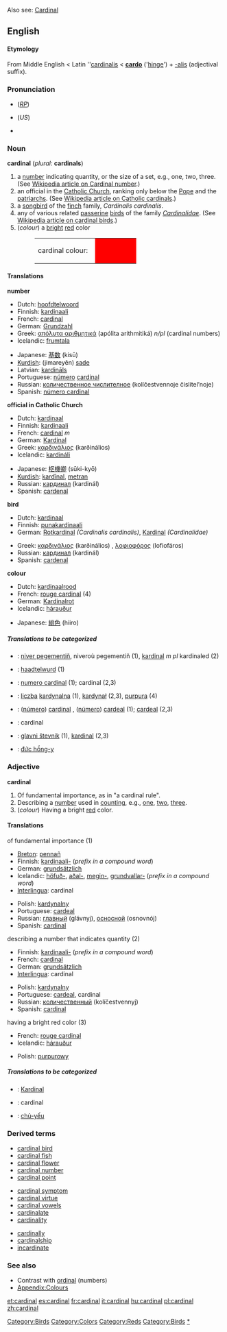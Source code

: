 Also see: [[Cardinal]]
==English==

====Etymology====
From Middle English < Latin ''[[cardinalis]] < '''[[cardo]]''' ('[[hinge]]') + [[-alis]] (adjectival suffix).

===Pronunciation===
*{{IPA|/ˈkɑːdɪnəl/}} (''[[RP]]'')
*{{IPA|/ˈkɑrdɪnəl/}} (''US'')
*{{audio|en-us-cardinal.ogg|Audio (US)}}

===Noun===
'''cardinal''' (''plural:'' '''cardinals''')

#a [[number]] indicating quantity, or the size of a set, e.g., one, two, three. (See [[w:Cardinal_number|Wikipedia article on Cardinal number]].)
#an official in the [[w:Catholicism|Catholic Church]], ranking only below the [[w:Pope|Pope]] and the [[patriarch]]s. (See [[w:Cardinal_(Catholicism)|Wikipedia article on Catholic cardinals]].)
# a [[songbird]] of the [[finch]] family, ''Cardinalis cardinalis''.
# any of various related [[passerine]] [[bird]]s of the family ''[[Cardinalidae]]''. (See [[w:Cardinal_(bird)|Wikipedia article on cardinal birds]].)
#(''colour'') a [[bright]] [[red]] color
#:<table><tr><td>cardinal colour: &nbsp;</td><td bgcolor="#FF0000" width="80">&nbsp; </td></tr></table>

====Translations====
'''number'''
{{top}}
*Dutch: [[hoofdtelwoord]] {{n}}
*Finnish: [[kardinaali]]
*French: [[cardinal]] 
*German: [[Grundzahl]] {{f}}
*Greek: [[απόλυτα αριθμητικά]] (apólita arithmitiká) ''n/pl'' (cardinal numbers)
*Icelandic: [[frumtala]] {{f}}
{{mid}}
*Japanese: [[基数]] (kisū)
*[[Kurdish]]: (jimareyên) [[sade]] 
*Latvian: [[kardināls]]
*Portuguese: [[número]] [[cardinal]]
*Russian: [[количественное числителное]] (kolíčestvennoje čislítel’noje) {{n}}
*Spanish: [[número cardinal]] {{m}}
{{bottom}}

'''official in Catholic Church'''
{{top}}
*Dutch: [[kardinaal]] {{m}}
*Finnish: [[kardinaali]]
*French: [[cardinal]] ''m''
*German: [[Kardinal]] {{m}}
*Greek: [[καρδινάλιος]] (karðinálios) {{m}}
*Icelandic: [[kardináli]] {{m}}
{{mid}}
*Japanese: [[枢機卿]] (sūki-kyō)
*[[Kurdish]]: [[kardînal]], [[metran]]
*Russian: [[кардинал]] (kardinál) {{m}}
*Spanish: [[cardenal]] {{m}}
{{bottom}}

'''bird'''
{{top}}
*Dutch: [[kardinaal]] {{m}}
*Finnish: [[punakardinaali]]
*German: [[Rotkardinal]] {{m}} ''(Cardinalis cardinalis)'', [[Kardinal]] {{m}} ''(Cardinalidae)''
{{mid}}
*Greek: [[καρδινάλιος]] (karðinálios) {{m}}, [[λοφιοφόρος]] (lofiofáros) {{m}}
*Russian: [[кардинал]] (kardinál) {{m}}
*Spanish: [[cardenal]] {{m}}
{{bottom}}

'''colour'''
{{top}}
*Dutch: [[kardinaalrood]] {{n}}
*French: [[rouge cardinal]] (4)
*German: [[Kardinalrot]] {{n}}
*Icelandic: [[hárauður]] {{m}}
{{mid}}
*Japanese: [[緋色]] (hiiro)
{{bottom}}

=====Translations to be categorized=====
{{checktrans}}
<!--Remove this section once all of the translations below have been moved into the tables above.-->
*{{ttbc|Breton}}: [[niver pegementiñ]], niveroù pegementiñ {{p}} (1), [[kardinal]] ''m pl'' kardinaled (2)
*{{ttbc|Frisian}}: [[haadtelwurd]] (1)
*{{ttbc|Interlingua}}: [[numero cardinal]] (1); cardinal (2,3)
*{{ttbc|Polish}}: [[liczba]] [[kardynalna]] {{f}} (1), [[kardynał]] {{m}} (2,3), [[purpura]] {{f}} (4)
*{{ttbc|Portuguese}}: ([[número]]) [[cardinal]] {{m}}, ([[número]]) [[cardeal]] {{m}} (1); [[cardeal]] {{m}} (2,3)
*{{ttbc|Romanian}}: cardinal
*{{ttbc|Slovene}}: [[glavni števnik]] {{m}} (1), [[kardinal]] {{m}} (2,3)
*{{ttbc|Vietnamese}}: [[đức hồng-y]]


[[Category:Birds]]

===Adjective===
'''cardinal'''

#Of fundamental importance, as in "a cardinal rule".
#Describing a [[number]] used in [[count]]ing, e.g., [[one]], [[two]], [[three]]. 
#(''colour'') Having a bright [[red]] color.

====Translations====
;of fundamental importance (1)
{{top}}
*[[Breton]]: [[pennañ]]
*Finnish: [[kardinaali-]] (''prefix in a compound word'')
*German: [[grundsätzlich]]
*Icelandic: [[höfuð-]], [[aðal-]], [[megin-]], [[grundvallar-]] (''prefix in a compound word'')
*[[Interlingua]]: cardinal
{{mid}}
*Polish: [[kardynalny]] {{m}}
*Portuguese: [[cardeal]]
*Russian: [[главный]] (glávnyj), [[осносной]] (osnovnój)
*Spanish: [[cardinal]] 
{{bottom}}

;describing a number that indicates quantity (2)
{{top}}
*Finnish: [[kardinaali-]] (''prefix in a compound word'')
*French: [[cardinal]]
*German: [[grundsätzlich]]
*[[Interlingua]]: cardinal
{{mid}}
*Polish: [[kardynalny]] {{m}}
*Portuguese: [[cardeal]], cardinal
*Russian: [[количественный]] (kolíčestvennyj)
*Spanish: [[cardinal]]
{{bottom}}

;having a bright red color (3)
{{top}}
*French: [[rouge cardinal]]
*Icelandic: [[hárauður]]
{{mid}}
*Polish: [[purpurowy]] {{m}}
{{bottom}}

=====Translations to be categorized=====
{{checktrans}}

*{{ttbc|Indonesian}}: [[Kardinal]]

*{{ttbc|Romanian}}: cardinal
*{{ttbc|Vietnamese}}: [[chủ-yếu]]

===Derived terms===
{{top3}}
*[[cardinal bird]]
*[[cardinal fish]]
*[[cardinal flower]]
*[[cardinal number]]
*[[cardinal point]]
{{mid3}}
*[[cardinal symptom]]
*[[cardinal virtue]]
*[[cardinal vowels]]
*[[cardinalate]]
*[[cardinality]]
{{mid3}}
*[[cardinally]]
*[[cardinalship]]
*[[incardinate]]
{{bottom}}

===See also===
*Contrast with [[ordinal]] (numbers)
*[[Wiktionary_Appendix:Colours|Appendix:Colours]]

[[Category:Colors]]
[[Category:Reds]]
[[Category:Birds]]
[[Category:Numbers|*]]

[[et:cardinal]]
[[es:cardinal]]
[[fr:cardinal]]
[[it:cardinal]]
[[hu:cardinal]]
[[pl:cardinal]]
[[zh:cardinal]]
